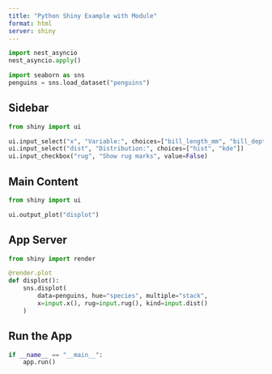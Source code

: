 ```yaml
---
title: "Python Shiny Example with Module"
format: html
server: shiny
---
```


```python
import nest_asyncio
nest_asyncio.apply()
```

```python
import seaborn as sns
penguins = sns.load_dataset("penguins")
```

## Sidebar {.sidebar}

```python
from shiny import ui

ui.input_select("x", "Variable:", choices=["bill_length_mm", "bill_depth_mm"])
ui.input_select("dist", "Distribution:", choices=["hist", "kde"])
ui.input_checkbox("rug", "Show rug marks", value=False)
```

## Main Content

```python
from shiny import ui

ui.output_plot("displot")
```

## App Server

```python
from shiny import render

@render.plot
def displot():
    sns.displot(
        data=penguins, hue="species", multiple="stack",
        x=input.x(), rug=input.rug(), kind=input.dist()
    )
```

## Run the App

```python
if __name__ == "__main__":
    app.run()
```